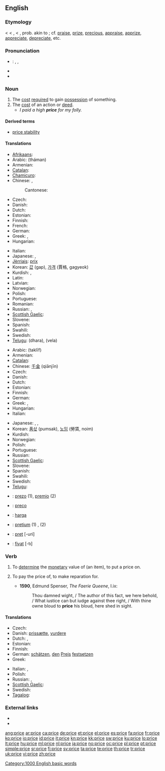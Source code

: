 {{also|Price}}
==English==

===Etymology===
< {{etyl|enm}} {{term|price|lang=enm||price, prize, value, excellence}} < {{etyl|fro}} {{term|pris}}, {{term|preis}} < {{etyl|la}} {{term|pretium||worth, price, money spent, wages, reward}}, prob. akin to {{etyl|el}} {{term|περνάναι|sc=Grek||to sell}}; cf. [[praise]], [[prize]], [[precious]], [[appraise]], [[apprize]], [[appreciate]], [[depreciate]], etc.

===Pronunciation===
* {{italbrac|UK, US}}: {{enPR|prīs}}, {{IPA|/praɪs/}}, {{SAMPA|/praIs/}}
* {{audio|en-us-price.ogg|Audio (US)}}
* {{audio|En-uk-price.ogg|Audio (UK)}}

===Noun===
{{en-noun}}

# The [[cost]] [[require]]d to gain [[possession]] of something.
# The [[cost]] of an action or [[deed]].
#* ''I paid a high '''price''' for my folly.''

====Derived terms====
* [[price stability]]

====Translations====
{{trans-top|cost required to gain possession of something}}
* [[Afrikaans]]: {{t|af|prys|xs=Afrikaans}}
* Arabic: {{Arab|[[ثمن]]}} (tháman) {{m}}
* Armenian: {{t+|hy|գին|tr=gin}}
* [[Catalan]]: {{t+|ca|preu|m}}
* [[Chamicuro]]: {{tø|ccc|iso'no}}
* Chinese: {{zh-tsp|價格|价格|jiàgé}}, {{zh-tsp|價錢|价钱|jiàqian}}
*: Cantonese: {{tø|yue|價格|tr=gaa3 gaak3|sc=Hani|xs=Cantonese}}
* Czech: {{t+|cs|cena|f}}
* Danish: {{t-|da|pris|c}}
* Dutch: {{t+|nl|prijs|m}}
* Estonian: {{t+|et|hind}}
* Finnish: {{t+|fi|hinta}}
* French: {{t+|fr|prix|m}}
* German: {{t+|de|Preis|m}}
* Greek: {{t+|el|τιμή|f|tr=timí}}, {{t+|el|αξία|f|tr=aksía}}
* Hungarian: {{t+|hu|ár}}
{{trans-mid}}
* Italian: {{t+|it|prezzo|m}}
* Japanese: {{t+|ja|価格|tr=[[かかく]], kakaku}}, {{t-|ja|値段|tr=[[ねだん]], nedan}}
* [[Jèrriais]]: [[prix#Jèrriais|prix]] {{m}}
* Korean: [[값]] (gap), [[가격]] (賈格, gagyeok)
* Kurdish: {{ku-Arab|[[به‌ها]]}}, {{ku-Arab|[[نرخ]]}}
* Latin: {{t-|la|pretium}}
* Latvian: {{t-|lv|cena|f|xs=Latvian}}
* Norwegian: {{t+|no|pris}}
* Polish: {{t+|pl|cena|f}}
* Portuguese: {{t+|pt|preço|m}}
* Romanian: {{t-|ro|preţ}}
* Russian: {{t+|ru|цена|f|tr=tsená}}, {{t+|ru|стоимость|f|tr=stóimost’}}
* [[Scottish Gaelic]]: {{t-|gd|prìs|f|xs=Scottish Gaelic}}
* Slovene: {{t+|sl|cena|f}}
* Spanish: {{t+|es|precio|m}}
* Swahili: {{t+|sw|bei|xs=Swahili}}
* Swedish: {{t+|sv|pris|n}}
* [[Telugu]]: {{t|te|ధర}} (dhara), {{t|te|వెల}} (vela)
{{trans-bottom}}

{{trans-top|cost of an action or deed}}
* Arabic: {{Arab|[[تكليف]]}} (taklīf) {{m}}
* Armenian: {{t+|hy|գին|tr=gin}}
* [[Catalan]]: {{t+|ca|preu|m}}
* Chinese: [[千金]] (qiānjīn)
* Czech: {{t+|cs|cena|f}}
* Danish: {{t-|da|pris|c}}
* Dutch: {{t+|nl|prijs|m}}
* Estonian: {{t+|et|hind}}
* Finnish: {{t+|fi|hinta}}
* German: {{t+|de|Preis|m}}
* Greek: {{t+|el|τίμημα|n|tr=tímima}}, {{t+|el|αντίτιμο|n|tr=andítimo}}
* Hungarian: {{t+|hu|ár}}
* Italian: {{t+|it|prezzo|m}}
{{trans-mid}}
* Japanese: {{t+|ja|費用|tr=[[ひよう]], hiyō}}, {{t|ja|手間賃|tr=[[てまちん]], temachin}}, {{t+|ja|報酬|tr=[[ほうしゅう]], hōshū}}
* Korean: [[품삯]] (pumsak), [[노임]] (勞賃, noim)
* Kurdish: {{ku-Arab|[[نرخ]]}}
* Norwegian: {{t+|no|pris}}
* Polish: {{t+|pl|cena|f}}
* Portuguese: {{t+|pt|preço|m}}
* Russian: {{t+|ru|цена|f|tr=tsená}}
* [[Scottish Gaelic]]: {{t-|gd|prìs|f|xs=Scottish Gaelic}}
* Slovene: {{t+|sl|cena|f}}
* Spanish: {{t+|es|precio|m}}
* Swahili: {{t+|sw|bei|xs=Swahili}}
* Swedish: {{t+|sv|pris|n}}
* [[Telugu]]: {{t|te|ఫలితము}}
{{trans-bottom}}

{{checktrans-top}}
* {{ttbc|Esperanto}}: [[prezo]] (1), [[premio]] (2)
* {{ttbc|Ido}}: [[preco]]
* {{ttbc|Indonesian}}: [[harga]]
{{trans-mid}}
* {{ttbc|Latin}}: [[pretium]] (1) {{n}}, {{t-|la|premium}} {{n}} (2)
* {{ttbc|Romanian}}: [[preţ]] [-uri] {{n}}
* {{ttbc|Turkish}}: [[fiyat]] [-tı]
{{trans-bottom}}

===Verb===
{{en-verb|pric|ing}}

# To [[determine]] the [[monetary]] value of (an item), to put a price on.
# {{obsolete}} To pay the price of, to make reparation for.
#*'''1590''', Edmund Spenser, ''The Faerie Queene'', I.ix:
#*:Thou damned wight, / The author of this fact, we here behold, / What iustice can but iudge against thee right, / With thine owne bloud to '''price''' his bloud, here shed in sight.

====Translations====
{{trans-top|determine or put a price on something}}
* Czech: {{t-|cs|ocenit}}
* Danish: [[prissætte]], [[vurdere]]
* Dutch: {{t+|nl|schatten}}, {{t+|nl|prijzen}}
* Estonian: {{t|et|hindama}}
* Finnish: {{t+|fi|hinnoitella}}
* German: [[schätzen]], [[den]] [[Preis]] [[festsetzen]]
* Greek: {{t+|el|κοστολογώ}}
{{trans-mid}}
* Italian: {{t+|it|stimare}}, {{t+|it|valutare}}
* Polish: {{t|pl|wycenić}}
* Russian: {{t|ru|оценивать|tr=otsénivat'}} {{impf}}, {{t+|ru|оценить|tr=ocenít'}} {{pf}}
* [[Scottish Gaelic]]: {{t-|gd|cuir luach air|xs=Scottish Gaelic}}
* Swedish: {{t+|sv|värdera}}
* [[Tagalog]]: {{t|tl|presyo|xs=Tagalog}}
{{trans-bottom}}

===External links===
* {{R:Webster 1913}}
* {{R:Century 1911}}

[[Category:1000 English basic words]]

[[ang:price]]
[[ar:price]]
[[ca:price]]
[[de:price]]
[[et:price]]
[[el:price]]
[[es:price]]
[[fa:price]]
[[fr:price]]
[[ko:price]]
[[io:price]]
[[id:price]]
[[it:price]]
[[kn:price]]
[[kk:price]]
[[sw:price]]
[[ku:price]]
[[lo:price]]
[[lt:price]]
[[hu:price]]
[[ml:price]]
[[nl:price]]
[[ja:price]]
[[no:price]]
[[oc:price]]
[[pl:price]]
[[pt:price]]
[[simple:price]]
[[sr:price]]
[[fi:price]]
[[sv:price]]
[[ta:price]]
[[te:price]]
[[th:price]]
[[tr:price]]
[[uk:price]]
[[vi:price]]
[[zh:price]]